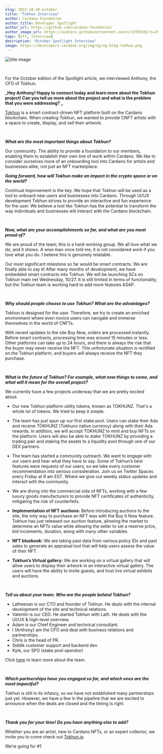 ```yaml
---
slug: 2021-10-28-october
title: "Tokhun Interview"
author: Cardano Foundation
author_title: Developer Spotlight
author_url: https://github.com/cardano-foundation
author_image_url: https://avatars.githubusercontent.com/u/37078161?s=200&v=4
tags: [nft, interview]
description: "October Spotlight Interview"
image: https://developers.cardano.org/img/og/og-blog-tokhun.png
---
```


![title image](/img/devblog/tokhun.png)

<br />

For the October edition of the Spotlight article, we interviewed Anthony, the CFO of Tokhun.
<br />

**_Hey Anthony! Happy to connect today and learn more about the Tokhun project! Can you tell us more about the project and what is the problem that you were addressing? _**

[Tokhun](https://tokhun.io/) is a smart contract-driven NFT platform built on the Cardano blockchain. When creating Tokhun, we wanted to provide CNFT artists with a space to create, display, and sell their artwork. 

<br />




**_What are the most important things about Tokhun?_**

Our community. The ability to provide a foundation to our members, enabling them to establish their own line of work within Cardano. We like to consider ourselves more of an onboarding tool into Cardano for artists and businesses alike, not just an NFT marketplace.
<br />

**_Going forward, how will Tokhun make an impact in the crypto space or on the world?_**

Continual improvement is the key.  We hope that Tokhun will be used as a tool to onboard new users and businesses into Cardano. Through UI/UX development Tokhun strives to provide an interactive and fun experience for the user. We believe a tool like Tokhun has the potential to transform the way individuals and businesses will interact with the Cardano blockchain. 

<br />

**_Now, what are your accomplishments so far, and what are you most proud of?_**

We are proud of the team; this is a hard-working group. We all love what we do, and it shows. A wise man once told me, it is not considered work if you love what you do. I believe this is genuinely relatable.

Our most significant milestone so far would be smart contracts. We are finally able to say it! After many months of development, we have embedded smart contracts into Tokhun. We will be launching SCs on Tokhun main net Wednesday, 10/27.  It is still limited in terms of functionality, but the Tokhun team is working hard to add more features ASAP.

<br />

**_Why should people choose to use Tokhun? What are the advantages?_**

Tokhun is designed for the user. Therefore, we try to create an enriched environment where even novice users can navigate and immerse themselves in the world of CNFTs. 

With recent updates to the site Buy Now, orders are processed instantly. Before smart contracts, processing time was around 15 minutes or less. Other platforms can take up to 24 hours, and there is always the risk that the buyer may never receive the NFT. This unfortunate situation is rectified on the Tokhun platform, and buyers will always receive the NFT they purchase. 


<br />

**_What is the future of Tokhun? For example, what new things to come, and what will it mean for the overall project?_**

We currently have a few projects underway that we are pretty excited about.

- Our new Tokhun platform utility tokens, known as TOKHUNZ. That's a whole lot of tokens. We tried to keep it simple. 

- The team has just spun up our first stake pool. Users can stake their Ada and receive TOKHUNZ (Tokhuns native currency) along with their Ada rewards. In addition, we will accept TOKHUNZ to mint and buy NFTs on the platform. Users will also be able to stake TOKHUNZ by providing a trading pair and staking the assets to a liquidity pool through one of our DEX partners.

- The team has started a community outreach. We want to engage with our users and hear what they have to say. Some of Tokhun’s best features were requests of our users, so we take every customer recommendation into serious consideration. Join us on Twitter Spaces every Friday at 9 am EST. Where we give out weekly status updates and interact with the community.

- We are diving into the commercial side of NFTs, working with a few luxury goods manufacturers to provide NFT certificates of authenticity, mitigating the risk of counterfeits. 

- **Implementation of NFT auctions:** Before introducing auctions to the site, the only way to purchase an NFT was with the Buy It Now feature. Tokhun has just released our auction feature, allowing the market to determine an NFTs value while allowing the seller to set a reserve price, bid increments, duration, along with many other variables. 

- **NFT bluebook:** We are taking past data from various policy IDs and past sales to generate an appraisal tool that will help users assess the value of their NFT. 

- **Tokhun’s Virtual gallery:** We are working on a virtual gallery that will allow users to display their artwork in an interactive virtual gallery. The users will have the ability to invite guests, and host live virtual exhibits and auctions. 


<br />

**_Tell us about your team. Who are the people behind Tokhun?_**

- Latheesan is our CTO and founder of Tokhun. He deals with the internal development of the site and technical relations. 
- Valentin is our CEO. He started Tokhun with Lath. He deals with the UI/UX & high-level overview.
- Adam is our Chief Engineer and technical consultant.
- I (Anthony) am the CFO and deal with business relations and partnerships. 
- Chris is the head of PR.
- Siddik customer support and backend dev.
- Kyle, our SPO (stake pool operator)
 
Click [here](https://tokhun.io/) to learn more about the team. 

<br />

**_Which partnerships have you engaged so far, and which ones are the most impactful?_**

Tokhun is still in its infancy, so we have not established many partnerships just yet. However, we have a few in the pipeline that we are excited to announce when the deals are closed and the timing is right. 

<br />

**_Thank you for your time! Do you have anything else to add?_**

Whether you are an artist, new to Cardano NFTs, or an expert collector, we invite you to come check out [Tokhun.io](https://tokhun.io/)

We’re going for #1

<br />

